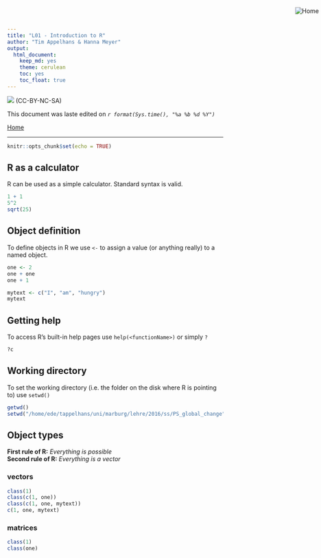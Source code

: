 ```yaml
---
title: "L01 - Introduction to R"
author: "Tim Appelhans & Hanna Meyer"
output: 
  html_document: 
    keep_md: yes
    theme: cerulean
    toc: yes
    toc_float: true
---
```


![](http://i.creativecommons.org/l/by-nc-sa/3.0/88x31.png) (CC-BY-NC-SA)

This document was laste edited on _`r format(Sys.time(), "%a %b %d %Y")`_

[Home](../../index.html)

<div class="jenhome"><a href="../../index.html" title="Home"><img src="http://api.ning.com:80/files/YpAEDK09C4*ID8ykSF2GmoAS4g0br3tbqLvDzA1NY3RcZzrv9HxsnBE1whmnfQMUkyzEMSGlTktXd0hS-K5f1w8xyv4layRL/jenhome.png" alt="Home" style="z-index:999;position:fixed;top:20px;right:5px;"></a></div>
<script type="text/javascript" language="javascript">
x$(document).ready(function()  {
if (x$("div.xg_widget_main_index_index").length > 0) { 
x$('div.jenhome').css('display','none'); 
}
});
</script>

------

```r
knitr::opts_chunk$set(echo = TRUE)
```

## R as a calculator
R can be used as a simple calculator. Standard syntax is valid.

```r
1 + 1
5^2
sqrt(25)
```

## Object definition
To define objects in R we use `<-` to assign a value (or anything really) to a named object.

```r
one <- 2
one + one
one + 1

mytext <- c("I", "am", "hungry")
mytext
```

## Getting help
To access R's built-in help pages use `help(<functionName>)` or simply `?`

```r
?c
```

## Working directory
To set the working directory (i.e. the folder on the disk where R is pointing to) use `setwd()`

```r
getwd()
setwd("/home/ede/tappelhans/uni/marburg/lehre/2016/ss/PS_global_change")
```


## Object types
**First rule of R:** *Everything is possible*  
**Second rule of R:** *Everything is a vector*

### vectors

```r
class(1)
class(c(1, one))
class(c(1, one, mytext))
c(1, one, mytext)
```

### matrices

```r
class(1)
class(one)
```


